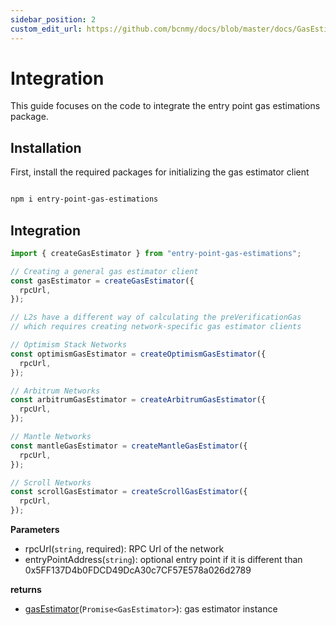 ```yaml
---
sidebar_position: 2
custom_edit_url: https://github.com/bcnmy/docs/blob/master/docs/GasEstimations/integration.mdx
---
```


# Integration

This guide focuses on the code to integrate the entry point gas estimations package.

## Installation

First, install the required packages for initializing the gas estimator client

```bash

npm i entry-point-gas-estimations

```

## Integration

```typescript
import { createGasEstimator } from "entry-point-gas-estimations";

// Creating a general gas estimator client
const gasEstimator = createGasEstimator({
  rpcUrl,
});

// L2s have a different way of calculating the preVerificationGas
// which requires creating network-specific gas estimator clients

// Optimism Stack Networks
const optimismGasEstimator = createOptimismGasEstimator({
  rpcUrl,
});

// Arbitrum Networks
const arbitrumGasEstimator = createArbitrumGasEstimator({
  rpcUrl,
});

// Mantle Networks
const mantleGasEstimator = createMantleGasEstimator({
  rpcUrl,
});

// Scroll Networks
const scrollGasEstimator = createScrollGasEstimator({
  rpcUrl,
});
```

**Parameters**

- rpcUrl(`string`, required): RPC Url of the network
- entryPointAddress(`string`): optional entry point if it is different than 0x5FF137D4b0FDCD49DcA30c7CF57E578a026d2789

**returns**

- [gasEstimator](https://github.com/bcnmy/entry-point-gas-estimations/blob/develop/src/gas-estimator/entry-point-v6/GasEstimator/index.ts)(`Promise<GasEstimator>`): gas estimator instance

